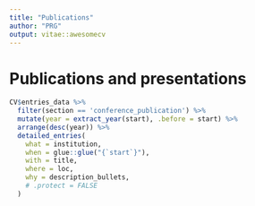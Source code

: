 ```yaml
---
title: "Publications"
author: "PRG"
output: vitae::awesomecv
---
```


# Publications and presentations
```r
CV$entries_data %>%
  filter(section == 'conference_publication') %>%
  mutate(year = extract_year(start), .before = start) %>% 
  arrange(desc(year)) %>% 
  detailed_entries(
    what = institution,
    when = glue::glue("{`start`}"),
    with = title,
    where = loc,
    why = description_bullets,
    # .protect = FALSE
  )
```


